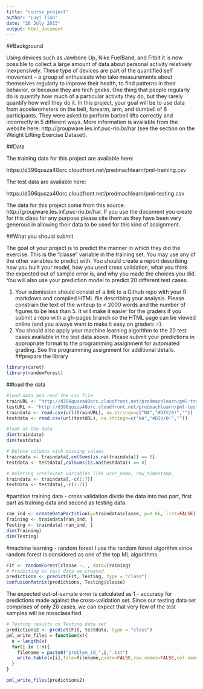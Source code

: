 ```yaml
---
title: "course_project"
author: "Luyi Tian"
date: "26 July 2015"
output: html_document
---
```

##Background

Using devices such as Jawbone Up, Nike FuelBand, and Fitbit it is now possible to collect a large amount of data about personal activity relatively inexpensively. These type of devices are part of the quantified self movement – a group of enthusiasts who take measurements about themselves regularly to improve their health, to find patterns in their behavior, or because they are tech geeks. One thing that people regularly do is quantify how much of a particular activity they do, but they rarely quantify how well they do it. In this project, your goal will be to use data from accelerometers on the belt, forearm, arm, and dumbell of 6 participants. They were asked to perform barbell lifts correctly and incorrectly in 5 different ways. More information is available from the website here: http://groupware.les.inf.puc-rio.br/har (see the section on the Weight Lifting Exercise Dataset). 



##Data 


The training data for this project are available here: 

https://d396qusza40orc.cloudfront.net/predmachlearn/pml-training.csv

The test data are available here: 

https://d396qusza40orc.cloudfront.net/predmachlearn/pml-testing.csv

The data for this project come from this source: http://groupware.les.inf.puc-rio.br/har. If you use the document you create for this class for any purpose please cite them as they have been very generous in allowing their data to be used for this kind of assignment. 

##What you should submit

The goal of your project is to predict the manner in which they did the exercise. This is the "classe" variable in the training set. You may use any of the other variables to predict with. You should create a report describing how you built your model, how you used cross validation, what you think the expected out of sample error is, and why you made the choices you did. You will also use your prediction model to predict 20 different test cases. 

1. Your submission should consist of a link to a Github repo with your R markdown and compiled HTML file describing your analysis. Please constrain the text of the writeup to < 2000 words and the number of figures to be less than 5. It will make it easier for the graders if you submit a repo with a gh-pages branch so the HTML page can be viewed online (and you always want to make it easy on graders :-).
2. You should also apply your machine learning algorithm to the 20 test cases available in the test data above. Please submit your predictions in appropriate format to the programming assignment for automated grading. See the programming assignment for additional details. 
##prepare the library
```r
library(caret)
library(randomForest)
```
##load the data
```r
#load data and read the csv file
trainURL <- "http://d396qusza40orc.cloudfront.net/predmachlearn/pml-training.csv"
testURL <- "http://d396qusza40orc.cloudfront.net/predmachlearn/pml-testing.csv"
traindata <- read.csv(url(trainURL), na.strings=c("NA","#DIV/0!",""))
testdata <- read.csv(url(testURL), na.strings=c("NA","#DIV/0!",""))

#look at the data
dim(traindata)
dim(testdata)

# Delete columns with missing values
traindata <- traindata[,colSums(is.na(traindata)) == 0]
testdata <- testdata[,colSums(is.na(testdata)) == 0]

# Deleting irrelevant variables like user_name, raw_timestamp.
traindata <- traindata[,-c(1:7)]
testdata <- testdata[,-c(1:7)]
```
#partition training data - cross validation
divide the data into two part, first part as training data and second as testing data.
```r
ran_ind <- createDataPartition(y=traindata$classe, p=0.66, list=FALSE)
Training <- traindata[ran_ind, ]
Testing <- traindata[-ran_ind, ]
dim(Training)
dim(Testing)
```
#machine learning - random forest
I use the random forest algorithm since random forest is considered as one of the top ML algorithms. 
```r
Fit <- randomForest(classe ~. , data=Training)
# Predicting on test data we created
predictions <- predict(Fit, Testing, type = "class")
confusionMatrix(predictions, Testing$classe)
```
The expected out-of-sample error is calculated as 1 - accuracy for predictions made against the cross-validation set. Since our testing data set comprises of only 20 cases, we can expect that very few of the test samples will be missclassified.
```r
# Testing results on Testing data set
predictions2 <- predict(Fit, testdata, type = "class")
pml_write_files = function(x){
  n = length(x)
  for(i in 1:n){
    filename = paste0("problem_id_",i,".txt")
    write.table(x[i],file=filename,quote=FALSE,row.names=FALSE,col.names=FALSE)
  }
}

pml_write_files(predictions2)
```
